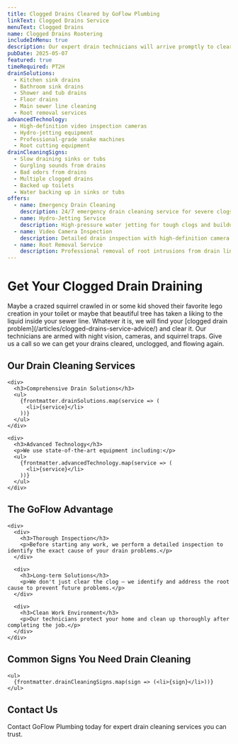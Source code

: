 ```yaml
---
title: Clogged Drains Cleared by GoFlow Plumbing
linkText: Clogged Drains Service
menuText: Clogged Drains
name: Clogged Drains Rootering
includeInMenu: true
description: Our expert drain technicians will arrive promptly to clear that drain clean.
pubDate: 2025-05-07
featured: true
timeRequired: PT2H
drainSolutions:
  - Kitchen sink drains
  - Bathroom sink drains
  - Shower and tub drains
  - Floor drains
  - Main sewer line cleaning
  - Root removal services
advancedTechnology:
  - High-definition video inspection cameras
  - Hydro-jetting equipment
  - Professional-grade snake machines
  - Root cutting equipment
drainCleaningSigns:
  - Slow draining sinks or tubs
  - Gurgling sounds from drains
  - Bad odors from drains
  - Multiple clogged drains
  - Backed up toilets
  - Water backing up in sinks or tubs
offers:
  - name: Emergency Drain Cleaning
    description: 24/7 emergency drain cleaning service for severe clogs
  - name: Hydro-Jetting Service
    description: High-pressure water jetting for tough clogs and buildup
  - name: Video Camera Inspection
    description: Detailed drain inspection with high-definition camera
  - name: Root Removal Service
    description: Professional removal of root intrusions from drain lines
---
```


  <h1>Get Your Clogged Drain Draining</h1>

  <div>
    <p>
      Maybe a crazed squirrel crawled in or some kid shoved their favorite lego creation in your toilet or maybe that beautiful tree has taken a liking to the liquid inside your sewer line. Whatever it is, we will find your [clogged drain problem](/articles/clogged-drains-service-advice/) and clear it. Our technicians are armed with night vision, cameras, and squirrel traps. Give us a call so we can get your drains cleared, unclogged, and flowing again.
    </p>
  </div>

  <section>
    <h2>Our Drain Cleaning Services</h2>

    <div>
      <h3>Comprehensive Drain Solutions</h3>
      <ul>
        {frontmatter.drainSolutions.map(service => (
          <li>{service}</li>
        ))}
      </ul>
    </div>

    <div>
      <h3>Advanced Technology</h3>
      <p>We use state-of-the-art equipment including:</p>
      <ul>
        {frontmatter.advancedTechnology.map(service => (
          <li>{service}</li>
        ))}
      </ul>
    </div>
  </section>

  <section>
    <h2>The GoFlow Advantage</h2>

    <div>
      <div>
        <h3>Thorough Inspection</h3>
        <p>Before starting any work, we perform a detailed inspection to identify the exact cause of your drain problems.</p>
      </div>

      <div>
        <h3>Long-term Solutions</h3>
        <p>We don't just clear the clog – we identify and address the root cause to prevent future problems.</p>
      </div>

      <div>
        <h3>Clean Work Environment</h3>
        <p>Our technicians protect your home and clean up thoroughly after completing the job.</p>
      </div>
    </div>
  </section>

  <section>
    <h2>Common Signs You Need Drain Cleaning</h2>

    <ul>
      {frontmatter.drainCleaningSigns.map(sign => (<li>{sign}</li>))}
    </ul>
  </section>

  <section>
    <h2>Contact Us</h2>
    <p>
      Contact GoFlow Plumbing today for expert drain cleaning services you can trust.
    </p>
  </section>
